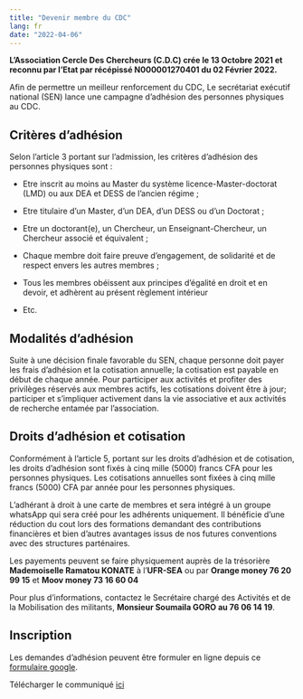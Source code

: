 ```yaml
---
title: "Devenir membre du CDC"
lang: fr
date: "2022-04-06"
---
```


**L'Association Cercle Des Chercheurs (C.D.C) crée le 13 Octobre 2021 et reconnu par l'Etat par récépissé N000001270401 du 02 Février 2022.**

Afin de permettre un meilleur renforcement du CDC, Le secrétariat exécutif national (SEN) lance une campagne d'adhésion des personnes physiques au CDC.

## Critères d'adhésion

Selon l'article 3 portant sur l'admission, les critères d'adhésion des personnes physiques sont :

-   Etre inscrit au moins au Master du système licence-Master-doctorat (LMD) ou aux DEA et DESS de l'ancien régime ;

-   Etre titulaire d'un Master, d'un DEA, d'un DESS ou d'un Doctorat ;

-   Etre un doctorant(e), un Chercheur, un Enseignant-Chercheur, un Chercheur associé et équivalent ;

-   Chaque membre doit faire preuve d'engagement, de solidarité et de respect envers les autres membres ;

-   Tous les membres obéissent aux principes d'égalité en droit et en devoir, et adhèrent au présent règlement intérieur

-   Etc.

## Modalités d'adhésion

Suite à une décision finale favorable du SEN, chaque personne doit payer les frais d'adhésion et la cotisation annuelle; la cotisation est payable en début de chaque année.
Pour participer aux activités et profiter des privilèges réservés aux membres actifs, les cotisations doivent être à jour; participer et s'impliquer activement dans la vie associative et aux activités de recherche entamée par l'association.

## Droits d'adhésion et cotisation

Conformément à l'article 5, portant sur les droits d'adhésion et de cotisation, les droits d'adhésion sont fixés à cinq mille (5000) francs CFA pour les personnes physiques.
Les cotisations annuelles sont fixées à cinq mille francs (5000) CFA par année pour les personnes physiques.

L'adhérant à droit à une carte de membres et sera intégré à un groupe whatsApp qui sera créé pour les adhérents uniquement.
Il bénéficie d'une réduction du cout lors des formations demandant des contributions financières et bien d'autres avantages issus de nos futures conventions avec des structures parténaires.

Les payements peuvent se faire physiquement auprès de la trésorière **Mademoiselle Ramatou KONATE** à l'**UFR-SEA** ou par **Orange money 76 20 99 15** et **Moov money 73 16 60 04**

Pour plus d'informations, contactez le Secrétaire chargé des Activités et de la Mobilisation des militants, **Monsieur Soumaila GORO au 76 06 14 19**.

## Inscription

Les demandes d'adhésion peuvent être formuler en ligne depuis ce [formulaire google](https://docs.google.com/forms/d/1nlgi6i0yfe4PR5u4pWK3Jk6CANUgaO94582fZkkVK8A/viewform?edit_requested=true "demande d'adhésion").

Télécharger le communiqué [ici](https://drive.google.com/file/d/1KwBtGYBImxC24bB-izSKm2CgwJb5G4-h/view?usp=sharing "Communiqué")
